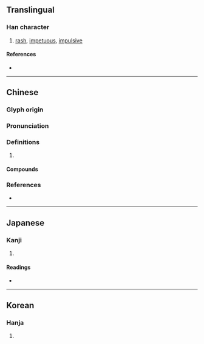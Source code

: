 {{character info/new}}
==Translingual==

===Han character===
{{Han char|rn=94|rad=犬|as=07|sn=10|four=46227|canj=KHRB|ids=⿰犭肙}}

# [[rash]], [[impetuous]], [[impulsive]]

====References====
* {{Han ref|kx=0711.280|dkj=20426|dj=1123.260|hdz=21349.050|uh=72F7|ud=29431|bh=AF58|bd=44888}}

----

==Chinese==
{{zh-forms}}

===Glyph origin===
{{Han etym}}

===Pronunciation===
{{zh-pron
|m=juàn
|c=gyun3,gyun1
|mc=y
|oc=y
|cat=
}}

===Definitions===
{{zh-hanzi}}

# {{rfdef|zh}}

====Compounds====
{{zh-der|狂狷|狷介|狷傲|狷忿|狷急|狷狹}}

===References===
* {{R:yue:Hanzi}}

----

==Japanese==

===Kanji===
{{ja-kanji|grade=|rs=犬07}}

# {{rfdef|ja|sort=犬07}}

====Readings====
* {{ja-readings|on=けん|kun=ためらう}}

----

==Korean==

===Hanja===
{{ko-hanja|hangeul=견|eumhun=|rv=gyeon|mr=kyŏn|y=kyen}}

# {{rfdef|ko|sort=犬07}}